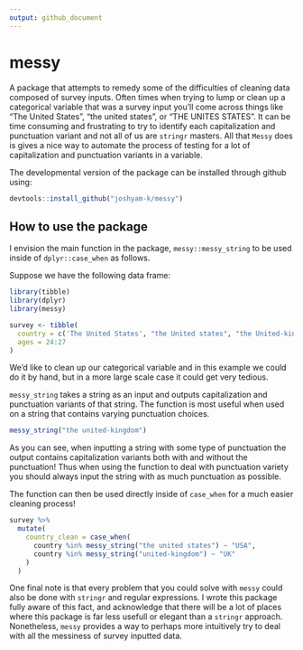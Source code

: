 ```yaml
---
output: github_document
---
```


# messy

A package that attempts to remedy some of the difficulties of cleaning data composed of survey inputs. Often times when trying to lump or clean up a categorical variable that was a survey input you'll come across things like "The United States", "the united states", or "THE UNITES STATES". It can be time consuming and frustrating to try to identify each capitalization and punctuation variant and not all of us are `stringr` masters. All that `Messy` does is gives a nice way to automate the process of testing for a lot of capitalization and punctuation variants in a variable.

The developmental version of the package can be installed through github using:

```r
devtools::install_github("joshyam-k/messy")
```

## How to use the package

I envision the main function in the package, `messy::messy_string` to be used inside of `dplyr::case_when` as follows.

Suppose we have the following data frame:

```r
library(tibble)
library(dplyr)
library(messy)

survey <- tibble(
  country = c('The United States', "the United states", "the United-kingdom", "The United Kingdom"),
  ages = 24:27
)
```

We'd like to clean up our categorical variable and in this example we could do it by hand, but in a more large scale case it could get very tedious.

`messy_string` takes a string as an input and outputs capitalization and punctuation variants of that string. The function is most useful when used on a string that contains varying punctuation choices.

```r
messy_string("the united-kingdom")
```

As you can see, when inputting a string with some type of punctuation the output contains capitalization variants both with and without the punctuation! Thus when using the function to deal with punctuation variety you should always input the string with as much punctuation as possible.

The function can then be used directly inside of `case_when` for a much easier cleaning process!

```r
survey %>% 
  mutate(
    country_clean = case_when(
      country %in% messy_string("the united states") ~ "USA",
      country %in% messy_string("united-kingdom") ~ "UK"
    )
  )
```

One final note is that every problem that you could solve with `messy` could also be done with `stringr` and regular expressions. I wrote this package fully aware of this fact, and acknowledge that there will be a lot of places where this package is far less usefull or elegant than a `stringr` approach. Nonetheless, `messy` provides a way to perhaps more intuitively try to deal with all the messiness of survey inputted data.
